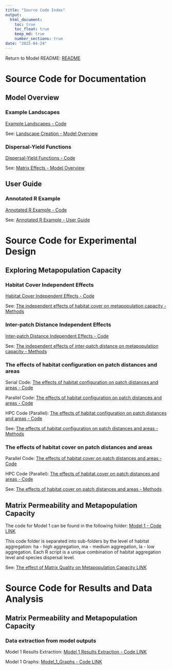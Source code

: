 ```yaml
---
title: "Source Code Index"
output: 
  html_document: 
    toc: true
    toc_float: true
    keep_md: true
    number_sections: true
date: "2025-04-24"
---
```


Return to Model README: [README](https://github.com/benjhodgson/metapop_capacity_matrix/blob/main/README.md)


# Source Code for Documentation
## Model Overview
### Example Landscapes
[Example Landscapes - Code](https://github.com/benjhodgson/metapop_capacity_matrix/blob/main/Source%20Code/Documentation%20Code/Model%20Overview/Landscape_Examples.R)

See: [Landscape Creation - Model Overview](https://github.com/benjhodgson/metapop_capacity_matrix/blob/main/Documentation/model_overview.md#landscape-creation)

### Dispersal-Yield Functions
[Dispersal-Yield Functions - Code](https://github.com/benjhodgson/metapop_capacity_matrix/blob/main/Source%20Code/Documentation%20Code/Model%20Overview/Dispersal_Yield_Function_Examples.R)

See: [Matrix Effects - Model Overview](https://github.com/benjhodgson/metapop_capacity_matrix/blob/main/Documentation/model_overview.md#matrix-effects)


## User Guide
### Annotated R Example
[Annotated R Example - Code](https://github.com/benjhodgson/metapop_capacity_matrix/blob/main/Source%20Code/Documentation%20Code/User%20Guide/user_guide_example.R)

See: [Annotated R Example - User Guide](https://github.com/benjhodgson/metapop_capacity_matrix/blob/main/Documentation/user_guide.md#annotated-example-r-model)

# Source Code for Experimental Design
## Exploring Metapopulation Capacity
### Habitat Cover Independent Effects
[Habitat Cover Independent Effects - Code](https://github.com/benjhodgson/metapop_capacity_matrix/blob/main/Source%20Code/Experimental%20Design%20Code/Exploring%20Metapopulation%20Capacity/habitat_cover_independent.R)

See: [The independent effects of habitat cover on metapopulation capacity - Methods](https://github.com/benjhodgson/metapop_capacity_matrix/blob/main/Documentation/Experimental-Design.md#the-independent-effects-of-habitat-cover-on-metapopulation-capacity)


### Inter-patch Distance Independent Effects
[Inter-patch Distance Independent Effects - Code](https://github.com/benjhodgson/metapop_capacity_matrix/blob/main/Source%20Code/Experimental%20Design%20Code/Exploring%20Metapopulation%20Capacity/inter-patch_distance_independent.R)

See: [The independent effects of inter-patch distance on metapopulation capacity - Methods](https://github.com/benjhodgson/metapop_capacity_matrix/blob/main/Documentation/Experimental-Design.md#the-independent-effects-of-inter-patch-distance-on-metapopulation-capacity)


### The effects of habitat configuration on patch distances and areas

Serial Code: [The effects of habitat configuration on patch distances and areas - Code](https://github.com/benjhodgson/metapop_capacity_matrix/blob/main/Source%20Code/Experimental%20Design%20Code/Exploring%20Metapopulation%20Capacity/configuration_distance_relationship_serial.R)

Parallel Code: [The effects of habitat configuration on patch distances and areas - Code](https://github.com/benjhodgson/metapop_capacity_matrix/blob/main/Source%20Code/Experimental%20Design%20Code/Exploring%20Metapopulation%20Capacity/configuration_distance_relationship_parallel.R)

HPC Code (Parallel): [The effects of habitat configuration on patch distances and areas - Code](https://github.com/benjhodgson/metapop_capacity_matrix/blob/main/Source%20Code/Experimental%20Design%20Code/Exploring%20Metapopulation%20Capacity/configuration_distance_relationship_parallel_HPC.R)

See: [The effects of habitat configuration on patch distances and areas - Methods](https://github.com/benjhodgson/metapop_capacity_matrix/blob/main/Documentation/Experimental-Design.md#the-effects-of-habitat-configuration-on-patch-distances-and-areas)


### The effects of habitat cover on patch distances and areas

Parallel Code: [The effects of habitat cover on patch distances and areas - Code](https://github.com/benjhodgson/metapop_capacity_matrix/blob/main/Source%20Code/Experimental%20Design%20Code/Exploring%20Metapopulation%20Capacity/cover_distance_relationship_parallel.R)

HPC Code (Parallel): [The effects of habitat cover on patch distances and areas - Code](https://github.com/benjhodgson/metapop_capacity_matrix/blob/main/Source%20Code/Experimental%20Design%20Code/Exploring%20Metapopulation%20Capacity/cover_distance_relationship_parallel_HPC.R)

See: [The effects of habitat cover on patch distances and areas - Methods](https://github.com/benjhodgson/metapop_capacity_matrix/blob/main/Documentation/Experimental-Design.md#the-effects-of-habitat-cover-on-patch-distances-and-areas)

## Matrix Permeability and Metapopulation Capacity

The code for Model 1 can be found in the following folder: [Model 1 - Code LINK]()

This code folder is separated into sub-folders by the level of habitat aggregation: ha - high aggregation, ma - medium aggregation, la - low aggregation.
Each R script is a unique combination of habitat aggregation level and species dispersal level.

See: [The effect of Matrix Quality on Metapopulation Capacity LINK]()

# Source Code for Results and Data Analysis

## Matrix Permeability and Metapopulation Capacity

### Data extraction from model outputs

Model 1 Results Extraction: [Model 1 Results Extraction - Code LINK]()

Model 1 Graphs: [Model_1_Graphs - Code LINK]()